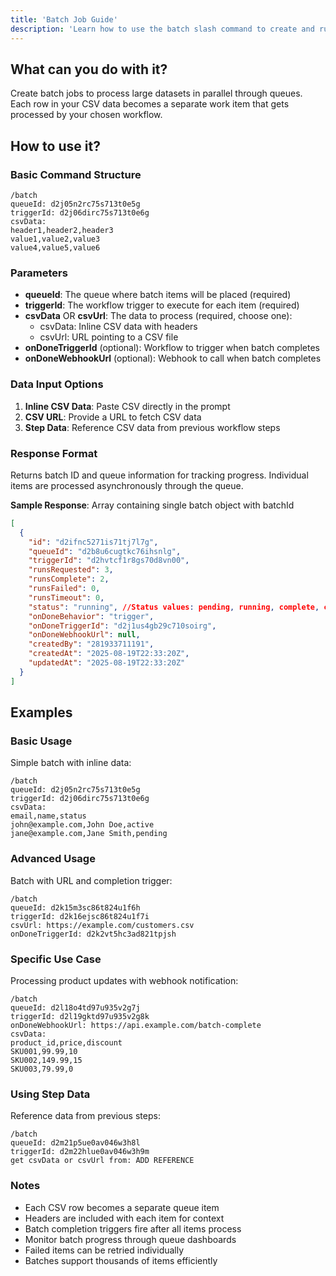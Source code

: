 ```yaml
---
title: 'Batch Job Guide'
description: 'Learn how to use the batch slash command to create and run batch jobs through queues'
---
```


## What can you do with it?

Create batch jobs to process large datasets in parallel through queues. Each row in your CSV data becomes a separate work item that gets processed by your chosen workflow.

## How to use it?

### Basic Command Structure

```
/batch
queueId: d2j05n2rc75s713t0e5g
triggerId: d2j06dirc75s713t0e6g
csvData:
header1,header2,header3
value1,value2,value3
value4,value5,value6
```

### Parameters

- **queueId**: The queue where batch items will be placed (required)
- **triggerId**: The workflow trigger to execute for each item (required)
- **csvData** OR **csvUrl**: The data to process (required, choose one):
  - csvData: Inline CSV data with headers
  - csvUrl: URL pointing to a CSV file
- **onDoneTriggerId** (optional): Workflow to trigger when batch completes
- **onDoneWebhookUrl** (optional): Webhook to call when batch completes

### Data Input Options

1. **Inline CSV Data**: Paste CSV directly in the prompt
2. **CSV URL**: Provide a URL to fetch CSV data
3. **Step Data**: Reference CSV data from previous workflow steps

### Response Format

Returns batch ID and queue information for tracking progress. Individual items are processed asynchronously through the queue.

**Sample Response**: Array containing single batch object with batchId

```json
[
  {
    "id": "d2ifnc5271is71tj7l7g",
    "queueId": "d2b8u6cugtkc76ihsnlg",
    "triggerId": "d2hvtcf1r8gs70d8vn00",
    "runsRequested": 3,
    "runsComplete": 2,
    "runsFailed": 0,
    "runsTimeout": 0,
    "status": "running", //Status values: pending, running, complete, canceled
    "onDoneBehavior": "trigger",
    "onDoneTriggerId": "d2j1us4gb29c710soirg",
    "onDoneWebhookUrl": null,
    "createdBy": "281933711191",
    "createdAt": "2025-08-19T22:33:20Z",
    "updatedAt": "2025-08-19T22:33:20Z"
  }
]
```

## Examples

### Basic Usage

Simple batch with inline data:

```
/batch
queueId: d2j05n2rc75s713t0e5g
triggerId: d2j06dirc75s713t0e6g
csvData:
email,name,status
john@example.com,John Doe,active
jane@example.com,Jane Smith,pending
```

### Advanced Usage

Batch with URL and completion trigger:

```
/batch
queueId: d2k15m3sc86t824u1f6h
triggerId: d2k16ejsc86t824u1f7i
csvUrl: https://example.com/customers.csv
onDoneTriggerId: d2k2vt5hc3ad821tpjsh
```

### Specific Use Case

Processing product updates with webhook notification:

```
/batch
queueId: d2l18o4td97u935v2g7j
triggerId: d2l19gktd97u935v2g8k
onDoneWebhookUrl: https://api.example.com/batch-complete
csvData:
product_id,price,discount
SKU001,99.99,10
SKU002,149.99,15
SKU003,79.99,0
```

### Using Step Data

Reference data from previous steps:

```
/batch
queueId: d2m21p5ue0av046w3h8l
triggerId: d2m22hlue0av046w3h9m
get csvData or csvUrl from: ADD REFERENCE
```

### Notes

- Each CSV row becomes a separate queue item
- Headers are included with each item for context
- Batch completion triggers fire after all items process
- Monitor batch progress through queue dashboards
- Failed items can be retried individually
- Batches support thousands of items efficiently
